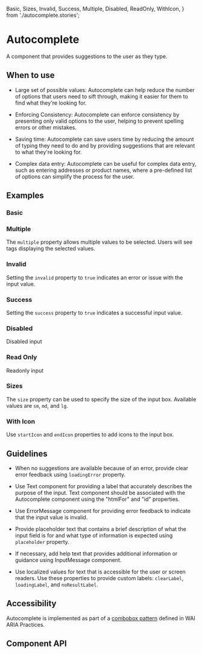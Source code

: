   Basic,
  Sizes,
  Invalid,
  Success,
  Multiple,
  Disabled,
  ReadOnly,
  WithIcon,
} from './autocomplete.stories';

<Meta of={Autocomplete} />

# Autocomplete

A component that provides suggestions to the user as they
type.

## When to use

- Large set of possible values: Autocomplete can help reduce
  the number of options that users need to sift through, making it easier for them
  to find what they're looking for.

- Enforcing Consistency: Autocomplete can enforce consistency
  by presenting only valid options to the user, helping to prevent spelling errors
  or other mistakes.

- Saving time: Autocomplete can save users time by reducing
  the amount of typing they need to do and by providing suggestions that are
  relevant to what they're looking for.

- Complex data entry: Autocomplete can be useful for complex data entry,
  such as entering addresses or product names, where a pre-defined list
  of options can simplify the process for the user.

## Examples

### Basic

<Canvas of={Basic} />

### Multiple

The `multiple` property allows multiple values to be selected. Users will see tags displaying the selected values.

<Canvas of={Multiple} />

### Invalid

Setting the `invalid` property to `true` indicates an error or issue with the input value.

<Canvas of={Invalid} />

### Success

Setting the `success` property to `true` indicates a successful input value.

<Canvas of={Success} />

### Disabled

Disabled input

<Canvas of={Disabled} />

### Read Only

Readonly input

<Canvas of={ReadOnly} />

### Sizes

The `size` property can be used to specify the size of the input box. Available values are `sm`, `md`, and `lg`.

<Canvas of={Sizes} />

### With Icon

Use `startIcon` and `endIcon` properties to add icons to the input box.

<Canvas of={WithIcon} />

## Guidelines

- When no suggestions are available because of an error, provide clear error
  feedback using `loadingError` property.

- Use Text component for providing a label that accurately describes
  the purpose of the input. Text component should be associated
  with the Autocomplete component using the "htmlFor" and "id" properties.

- Use ErrorMessage component for providing error feedback to indicate
  that the input value is invalid.

- Provide placeholder text that contains a brief description of what the input
  field is for and what type of information is expected using `placeholder`
  property.

- If necessary, add help text that provides additional information or guidance
  using InputMessage component.

- Use localized values for text that is accessible for the user or screen
  readers. Use these properties to provide custom labels: `clearLabel`,
  `loadingLabel`, and `noResultLabel`.

## Accessibility

Autocomplete is implemented as part of a [combobox pattern](https://www.w3.org/WAI/ARIA/apg/patterns/combobox)
defined in WAI ARIA Practices.

## Component API

<ArgTypes />
